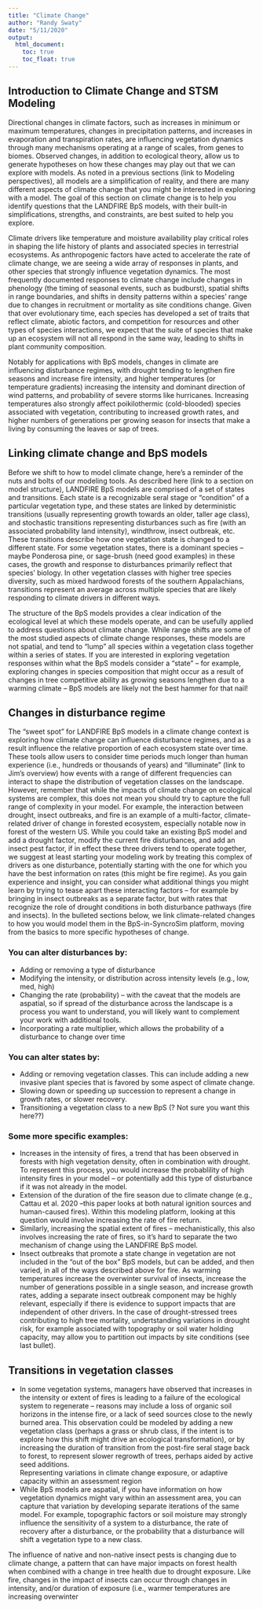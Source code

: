 ```yaml
---
title: "Climate Change"
author: "Randy Swaty"
date: "5/11/2020"
output:
  html_document:
    toc: true
    toc_float: true
---
```




## Introduction to Climate Change and STSM Modeling

Directional changes in climate factors, such as increases in minimum or maximum temperatures, changes in precipitation patterns, and increases in evaporation and transpiration rates, are influencing vegetation dynamics through many mechanisms operating at a range of scales, from genes to biomes. Observed changes, in addition to ecological theory, allow us to generate hypotheses on how these changes may play out that we can explore with models.  As noted in a previous sections (link to Modeling perspectives), all models are a simplification of reality, and there are many different aspects of climate change that you might be interested in exploring with a model.
The goal of this section on climate change is to help you identify questions that the LANDFIRE BpS models, with their built-in simplifications, strengths, and constraints, are best suited to help you explore. 

Climate drivers like temperature and moisture availability play critical roles in shaping the life history of plants and associated species in terrestrial ecosystems.  As anthropogenic factors have acted to accelerate the rate of climate change, we are seeing a wide array of responses in plants, and other species that strongly influence vegetation dynamics.  The most frequently documented responses to climate change include changes in phenology (the timing of seasonal events, such as budburst), spatial shifts in range boundaries, and shifts in density patterns within a species’ range due to changes in recruitment or mortality as site conditions change.  Given that over evolutionary time, each species has developed a set of traits that reflect climate, abiotic factors, and competition for resources and other types of species interactions, we expect that the suite of species that make up an ecosystem will not all respond in the same way, leading to shifts in plant community composition. 

Notably for applications with BpS models, changes in climate are influencing disturbance regimes, with drought tending to lengthen fire seasons and increase fire intensity, and higher temperatures (or temperature gradients) increasing the intensity and dominant direction of wind patterns, and probability of severe storms like hurricanes.  Increasing temperatures also strongly affect poikilothermic (cold-blooded) species associated with vegetation, contributing to increased growth rates, and higher numbers of generations per growing season for insects that make a living by consuming the leaves or sap of trees.   

## Linking climate change and BpS models

Before we shift to how to model climate change, here’s a reminder of the nuts and bolts of our modeling tools.  As described here (link to a section on model structure), LANDFIRE BpS models are comprised of a set of states and transitions.  Each state is a recognizable seral stage or “condition” of a particular vegetation type, and these states are linked by deterministic transitions (usually representing growth towards an older, taller age class), and stochastic transitions representing disturbances such as fire (with an associated probability land intensity), windthrow, insect outbreak, etc.  These transitions describe how one vegetation state is changed to a different state.  For some vegetation states, there is a dominant species – maybe Ponderosa pine, or sage-brush (need good examples) in these cases, the growth and response to disturbances primarily reflect that species’ biology.  In other vegetation classes with higher tree species diversity, such as mixed hardwood forests of the southern Appalachians, transitions represent an average across multiple species that are likely responding to climate drivers in different ways. 

The structure of the BpS models provides a clear indication of the ecological level at which these models operate, and can be usefully applied to address questions about climate change.  While range shifts are some of the most studied aspects of climate change responses, these models are not spatial, and tend to “lump” all species within a vegetation class together within a series of states.  If you are interested in exploring vegetation responses within what the BpS models consider a “state” – for example, exploring changes in species composition that might occur as a result of changes in tree competitive ability as growing seasons lengthen due to a warming climate – BpS models are likely not the best hammer for that nail!  

## Changes in disturbance regime 

The “sweet spot” for LANDFIRE BpS models in a climate change context is exploring how climate change can influence disturbance regimes, and as a result influence the relative proportion of each ecosystem state over time.  These tools allow users to consider time periods much longer than human experience (i.e., hundreds or thousands of years) and “illuminate” (link to Jim’s overview) how events with a range of different frequencies can interact to shape the distribution of vegetation classes on the landscape. However, remember that while the impacts of climate change on ecological systems are complex, this does not mean you should try to capture the full range of complexity in your model.  For example, the interaction between drought, insect outbreaks, and fire is an example of a multi-factor, climate-related driver of change in forested ecosystem, especially notable now in forest of the western US.  While you could take an existing BpS model and add a drought factor, modify the current fire disturbances, and add an insect pest factor, if in effect these three drivers tend to operate together, we suggest at least starting your modeling work by treating this complex of drivers as one disturbance, potentially starting with the one for which you have the best information on rates (this might be fire regime).  As you gain experience and insight, you can consider what additional things you might learn by trying to tease apart these interacting factors – for example by bringing in insect outbreaks as a separate factor, but with rates that recognize the role of drought conditions in both disturbance pathways (fire and insects).  In the bulleted sections below, we link climate-related changes to how you would model them in the BpS-in-SyncroSim platform, moving from the basics to more specific hypotheses of change. 

### You can alter disturbances by:

* Adding or removing a type of disturbance
* Modifying the intensity, or distribution across intensity levels (e.g., low, med, high)
* Changing the rate (probability) – with the caveat that the models are aspatial, so if spread of the disturbance across the landscape is a process you want to understand, you will likely want to complement your work with additional tools. 
* Incorporating a rate multiplier, which allows the probability of a disturbance to change over time

### You can alter states by:
* Adding or removing vegetation classes.  This can include adding a new invasive plant species that is favored by some aspect of climate change.
* Slowing down or speeding up succession to represent a change in growth rates, or slower recovery.
* Transitioning a vegetation class to a new BpS (? Not sure you want this here??)

### Some more specific examples:

* Increases in the intensity of fires, a trend that has been observed in forests with high vegetation density, often in combination with drought.  To represent this process, you would increase the probablility of high intensity fires in your model – or potentially add this type of disturbance if it was not already in the model. 
* Extension of the duration of the fire season due to climate change (e.g., Cattau et al. 2020 --this paper looks at both natural ignition sources and human-caused fires).   Within this modeling platform, looking at this question would involve increasing the rate of fire return. 
* Similarly, increasing the spatial extent of fires – mechanistically, this also involves increasing the rate of fires, so it’s hard to separate the two mechanism of change using the LANDFIRE BpS model. 
* Insect outbreaks that promote a state change in vegetation are not included in the “out of the box” BpS models, but can be added, and then varied, in all of the ways described above for fire.  As warming temperatures increase the overwinter survival of insects, increase the number of generations possible in a single season, and increase growth rates, adding a separate insect outbreak component may be highly relevant, especially if there is evidence to support impacts that are independent of other drivers.  In the case of drought-stressed trees contributing to high tree mortality, undertstanding variations in drought risk, for example associated with topography or soil water holding capacity, may allow you to partition out impacts by site conditions (see last bullet). 

## Transitions in vegetation classes

* In some vegetation systems, managers have observed that increases in the intensity or extent of fires is leading to a failure of the ecological system to regenerate – reasons may include a loss of organic soil horizons in the intense fire, or a lack of seed sources close to the newly burned area.  This observation could be modeled by adding a new vegetation class (perhaps a grass or shrub class, if the intent is to explore how this shift might drive an ecological transformation), or by increasing the duration of transition from the post-fire seral stage back to forest, to represent slower regrowth of trees, perhaps aided by active seed additions.  
Representing variations in climate change exposure, or adaptive capacity within an assessment region
* While BpS models are aspatial, if you have information on how vegetation dynamics might vary within an assessment area, you can capture that variation by developing separate iterations of the same model.  For example, topographic factors or soil moisture may strongly influence the sensitivity of a system to a disturbance, the rate of recovery after a disturbance, or the probability that a disturbance will shift a vegetation type to a new class.  


The influence of native and non-native insect pests is changing due to climate change, a pattern that can have major impacts on forest health when combined with a change in tree health due to drought exposure.  Like fire, changes in the impact of insects can occur through changes in intensity, and/or duration of exposure (i.e., warmer temperatures are increasing overwinter 



